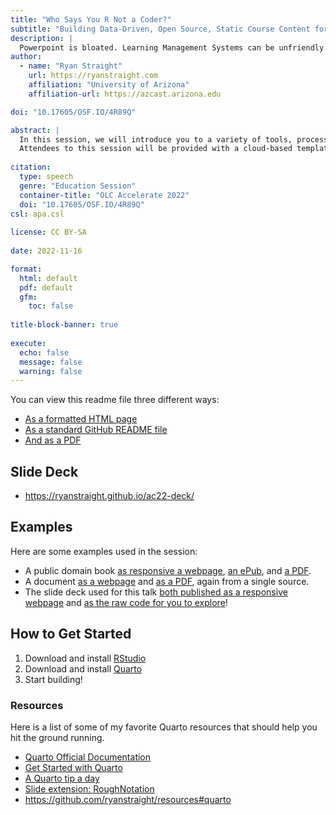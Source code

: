 ```yaml
---
title: "Who Says You R Not a Coder?"
subtitle: "Building Data-Driven, Open Source, Static Course Content for Accessibility and Interactivity with R"
description: |
  Powerpoint is bloated. Learning Management Systems can be unfriendly. Proprietary tools can just disappear tomorrow. What's the solution? Join this session to discover how to create and distribute impressive, accessible, responsive, truly interactive course websites, instructional materials, and slide decks with plain text and a little R magic. No coding knowledge necessary and relevant to all!
author:
  - name: "Ryan Straight"
    url: https://ryanstraight.com
    affiliation: "University of Arizona"
    affiliation-url: https://azcast.arizona.edu

doi: "10.17605/OSF.IO/4R89Q"

abstract: |
  In this session, we will introduce you to a variety of tools, processes, and methods to take home with you and explore. Using an existing Statistics class as an example, you'll see how you can use simple, plain text and minimum code to build portable, accessible, and truly interactive content that is data-driven and open. While the example we use is an upper-division applied statistics class, the methods used can be (and are!) applied to any discipline and any level. We will barely scratch the surface in the time allotted, so attendees will go home with an overflowing toolbox to explore. As an added bonus, if you're into OER, you'll find an open source method for creating and distributing multimedia texts using the same exact tools.
  Attendees to this session will be provided with a cloud-based template for building these accessible and compact experiences. They will take this access home with them to explore and build upon at their leisure. Knowledge of Git and GitHub is encouraged but not required.
  
citation:
  type: speech
  genre: "Education Session"
  container-title: "OLC Accelerate 2022"
  doi: "10.17605/OSF.IO/4R89Q"
csl: apa.csl
  
license: CC BY-SA
  
date: 2022-11-16

format:
  html: default
  pdf: default
  gfm:
    toc: false
    
title-block-banner: true
    
execute:
  echo: false
  message: false
  warning: false
---
```


You can view this readme file three different ways:

-   [As a formatted HTML page](https://ryanstraight.github.io/ac22/README.html)
-   [As a standard GitHub README file](https://github.com/ryanstraight/ac22/)
-   [And as a PDF](https://ryanstraight.github.io/ac22/README.pdf)

## Slide Deck

-   <https://ryanstraight.github.io/ac22-deck/>

## Examples

Here are some examples used in the session:

-   A public domain book [as responsive a webpage](https://ryanstraight.github.io/ac22-book), [an ePub](https://ryanstraight.github.io/ac22-book/Quarto-ebook-demonstration.epub), and [a PDF](https://ryanstraight.github.io/ac22-book/Quarto-ebook-demonstration.pdf).
-   A document [as a webpage](https://uaappcomp.github.io/apcv302/info/syllabus/index.html) and [as a PDF](https://uaappcomp.github.io/apcv302/info/syllabus/APCV302_FA_22_7W1_Straight.pdf), again from a single source.
-   The slide deck used for this talk [both published as a responsive webpage](https://ryanstraight.github.io/ac22-deck/) and [as the raw code for you to explore](https://github.com/ryanstraight/ac22-deck/)!

## How to Get Started

1.  Download and install [RStudio](https://posit.co/downloads/)
2.  Download and install [Quarto](https://quarto.org)
3.  Start building!

### Resources

Here is a list of some of my favorite Quarto resources that should help you hit the ground running.

-   [Quarto Official Documentation](https://quarto.org/)
-   [Get Started with Quarto](https://jthomasmock.github.io/quarto-2hr-webinar/)
-   [A Quarto tip a day](https://mine-cetinkaya-rundel.github.io/quarto-tip-a-day/)
-   [Slide extension: RoughNotation](https://emilhvitfeldt.github.io/quarto-roughnotation/#/title-slide)
-   <https://github.com/ryanstraight/resources#quarto>
